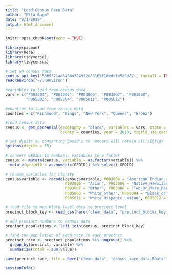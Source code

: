 ```yaml
---
title: "Load Census Race Data"
author: "Etta Rapp"
date: "8/1/2019"
output: html_document
---
```


```r
knitr::opts_chunk$set(echo = TRUE)

library(pacman)
library(here)
library(tidyverse)
library(tidycensus)

```


```r

# Set up census data
census_api_key('5365371ad843ba3249f2e88162f10edcfe529d87', install = TRUE, overwrite = TRUE)
readRenviron("~/.Renviron")

#variables to load from census data
vars = c("P003004", "P003005", "P003006", "P003007", "P003008",
         "P005003", "P005004", "P005011", "P005012")

#counties to load from census data
counties = c("Richmond", "Kings", "New York", "Queens", "Bronx")

#load census data
census <- get_decennial(geography = "block", variables = vars, state = "NY", 
                        county = counties, year = 2010, tigris_use_cache = TRUE)

```

```r

# set digits so converting geoid's to numbers will retain all sigfigs
options(digits = 15)

# convert GEOIDs to numbers, variables to a factor
census <- mutate(census, variable = as.factor(variable)) %>%
  mutate(geoid10 = as.numeric(GEOID)) %>% select(-GEOID)

# rename variables for clarity
census$variable <- recode(census$variable, P003004 = "American_Indian_and_Alaska_Native",
                          P003005 = "Asian", P003006 = "Native_Hawaiian_and_Pacific_Islander",
                          P003007 = "Other", P003008 = "Two_Or_More_Races",
                          P005003 = "White_other", P005004 = "Black_or_African_American_other",
                          P005011 = "White_Hispanic_Latino", P005012 = "Black_or_African_American_Hispanic_Latino")

```

```r

# load file to map block-level data to precinct level
precinct_block_key <- read_csv(here("clean_data", "precinct_blocks_key.csv"))

# add precinct numbers to census data
precinct_populations <- left_join(census, precinct_block_key)

# find the population of each race in each precinct
precinct_race <- precinct_populations %>% ungroup() %>%
  group_by(precinct, variable) %>%
  summarize(total = sum(value))

```

```r

save(precinct_race, file = here("clean_data", "census_race_data.RData"))

sessionInfo()

```

